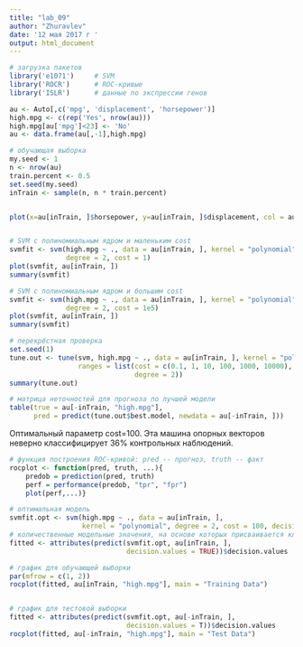 ---
title: "lab_09"
author: "Zhuravlev"
date: '12 мая 2017 г '
output: html_document
---

```{r Данные и пакеты, echo=T, warning=FALSE}
# загрузка пакетов
library('e1071')     # SVM
library('ROCR')      # ROC-кривые
library('ISLR')      # данные по экспрессии генов

```

```{r Машина опорных векторов с полиномиальным ядром второй степени, echo=T }

au <- Auto[,c('mpg', 'displacement', 'horsepower')]
high.mpg <- c(rep('Yes', nrow(au)))
high.mpg[au['mpg']<23] <- 'No'
au <- data.frame(au[,-1],high.mpg)

# обучающая выборка
my.seed <- 1
n <- nrow(au)
train.percent <- 0.5
set.seed(my.seed)
inTrain <- sample(n, n * train.percent)


plot(x=au[inTrain, ]$horsepower, y=au[inTrain, ]$displacement, col = au[inTrain, ]$high.mpg, pch = 19)


# SVM с полиномиальным ядром и маленьким cost
svmfit <- svm(high.mpg ~ ., data = au[inTrain, ], kernel = "polynomial", 
              degree = 2, cost = 1)
plot(svmfit, au[inTrain, ])
summary(svmfit)

# SVM с полиномиальным ядром и большим cost
svmfit <- svm(high.mpg ~ ., data = au[inTrain, ], kernel = "polynomial", 
              degree = 2, cost = 1e5)
plot(svmfit, au[inTrain, ])
summary(svmfit)

# перекрёстная проверка
set.seed(1)
tune.out <- tune(svm, high.mpg ~ ., data = au[inTrain, ], kernel = "polynomial", 
                 ranges = list(cost = c(0.1, 1, 10, 100, 1000, 10000),
                               degree = 2))
summary(tune.out)

# матрица неточностей для прогноза по лучшей модели
table(true = au[-inTrain, "high.mpg"], 
      pred = predict(tune.out$best.model, newdata = au[-inTrain, ]))

```
Оптимальный параметр cost=100.
Эта машина опорных векторов неверно классифицирует 36% контрольных наблюдений.


```{r ROC-кривые, echo=T }
# функция построения ROC-кривой: pred -- прогноз, truth -- факт
rocplot <- function(pred, truth, ...){
    predob = prediction(pred, truth)
    perf = performance(predob, "tpr", "fpr")
    plot(perf,...)}

# оптимальная модель
svmfit.opt <- svm(high.mpg ~ ., data = au[inTrain, ], 
                  kernel = "polynomial", degree = 2, cost = 100, decision.values = T)
# количественные модельные значения, на основе которых присваивается класс
fitted <- attributes(predict(svmfit.opt, au[inTrain, ],
                             decision.values = TRUE))$decision.values

# график для обучающей выборки
par(mfrow = c(1, 2))
rocplot(fitted, au[inTrain, "high.mpg"], main = "Training Data")


# график для тестовой выборки
fitted <- attributes(predict(svmfit.opt, au[-inTrain, ], 
                             decision.values = T))$decision.values
rocplot(fitted, au[-inTrain, "high.mpg"], main = "Test Data")


```